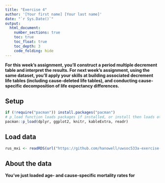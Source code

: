 ```yaml
---
title: "Exercise 4"
author: '[Your first name] [Your last name]'
date: "`r Sys.Date()`"
output:
  html_document:
    number_sections: true
    toc: true
    toc_float: true
    toc_depth: 3
    code_folding: hide
---
```


**For this week's assignment, you'll construct a period multiple decrement table and interpret the results. For next week's assignment, using the same dataset, you'll apply your skills at building associated decrement life tables (including cause-deleted life tables), and conducting cause-specific decomposition of life expectancy differences.**

## Setup {.unnumbered}

```r
if (!require("pacman")) install.packages("pacman")
# p_load function loads packages if installed, or install then loads otherwise
pacman::p_load(dplyr, ggplot2, knitr, kableExtra, readr)
```

## Load data {.unnumbered}

```r
rus_mxi <- readRDS(url("https://github.com/hanowell/uwsoc533a-exercise-05/blob/main/data/rus_mxi.rds?raw=true"))
```

## About the data {.unnumbered}

**You've just loaded age- and cause-specific mortality rates for **